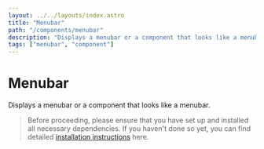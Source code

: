 ```yaml
---
layout: ../../layouts/index.astro
title: "Menubar"
path: "/components/menubar"
description: "Displays a menubar or a component that looks like a menubar."
tags: ["menubar", "component"]
---
```


# Menubar

Displays a menubar or a component that looks like a menubar.

> Before proceeding, please ensure that you have set up and installed all necessary dependencies.
> If you haven't done so yet, you can find detailed [installation instructions](/installation) here.


<ComponentPreview name="menubar" client:idle />
